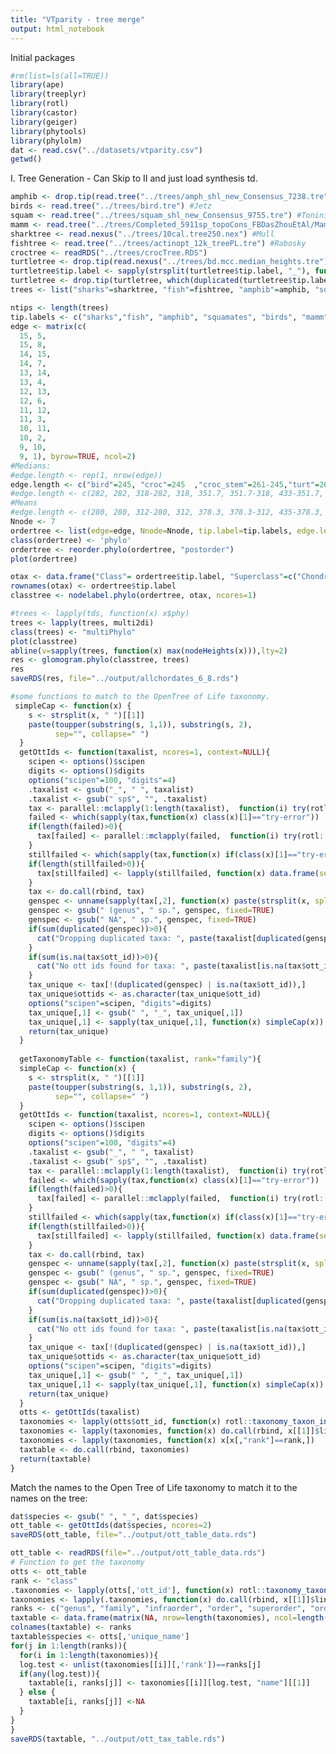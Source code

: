 ---
title: "VTparity - tree merge"
output: html_notebook
---
  
  Initial packages

```{r}
#rm(list=ls(all=TRUE))
library(ape)
library(treeplyr)
library(rotl)
library(castor)
library(geiger)
library(phytools)
library(phylolm)
dat <- read.csv("../datasets/vtparity.csv")
getwd()
```

I. Tree Generation - Can Skip to II and just load synthesis td.
```{r eval=FALSE}
amphib <- drop.tip(read.tree("../trees/amph_shl_new_Consensus_7238.tre"), "Homo_sapiens") #Jetz & Pyron 2018
birds <- read.tree("../trees/bird.tre") #Jetz 
squam <- read.tree("../trees/squam_shl_new_Consensus_9755.tre") #Tonini
mamm <- read.tree("../trees/Completed_5911sp_topoCons_FBDasZhouEtAl/MamPhy_BDvr_Completed_5911sp_topoCons_FBDasZhouEtAl_v2_tree1000.tre") # Upham
sharktree <- read.nexus("../trees/10cal.tree250.nex") #Mull 
fishtree <- read.tree("../trees/actinopt_12k_treePL.tre") #Rabosky
croctree <- readRDS("../trees/crocTree.RDS")
turtletree <- drop.tip(read.nexus("../trees/bd.mcc.median_heights.tre"), c("AA_Alligator", "AA_Ggallus"))
turtletree$tip.label <- sapply(strsplit(turtletree$tip.label, "_"), function(x) paste(x[1], x[2], sep="_"))
turtletree <- drop.tip(turtletree, which(duplicated(turtletree$tip.label)))
trees <- list("sharks"=sharktree, "fish"=fishtree, "amphib"=amphib, "squamates"=squam, "birds"=birds, "mamm"=mamm, "turtles"=turtletree, "crocs"=croctree)
```


```{r eval=FALSE}
ntips <- length(trees)
tip.labels <- c("sharks","fish", "amphib", "squamates", "birds", "mamm", "turtles", "crocs")
edge <- matrix(c(
  15, 5,
  15, 8,
  14, 15,
  14, 7,
  13, 14,
  13, 4,
  12, 13,
  12, 6,
  11, 12,
  11, 3,
  10, 11,
  10, 2,
  9, 10,
  9, 1), byrow=TRUE, ncol=2)
#Medians:
#edge.length <- rep(1, nrow(edge))
edge.length <- c("bird"=245, "croc"=245  ,"croc_stem"=261-245,"turt"=261,"turt_stem"=281-261, "squam"=281,"arch_stem"=319-281,"mamm"=319, "amniote_stem"=353-319, "amphib" = 353, "tet_stem"=431-353, "fish"=431, "fish_stem"=464-431, "shark"=464)
#edge.length <- c(282, 282, 318-282, 318, 351.7, 351.7-318, 433-351.7, 433, 465-433, 465)
#Means
#edge.length <- c(280, 280, 312-280, 312, 378.3, 378.3-312, 435-378.3, 435, 473-435, 473)
Nnode <- 7
ordertree <- list(edge=edge, Nnode=Nnode, tip.label=tip.labels, edge.length=unname(edge.length))
class(ordertree) <- 'phylo'
ordertree <- reorder.phylo(ordertree, "postorder")
plot(ordertree)
```

```{r eval=FALSE}
otax <- data.frame("Class"= ordertree$tip.label, "Superclass"=c("Chondrichthyes", "Actinopterygii", rep("Tetrapoda",6)))
rownames(otax) <- ordertree$tip.label
classtree <- nodelabel.phylo(ordertree, otax, ncores=1)

#trees <- lapply(tds, function(x) x$phy)
trees <- lapply(trees, multi2di)
class(trees) <- "multiPhylo"
plot(classtree)
abline(v=sapply(trees, function(x) max(nodeHeights(x))),lty=2)
res <- glomogram.phylo(classtree, trees)
res
saveRDS(res, file="../output/allchordates_6_8.rds")
```

```{r}
#some functions to match to the OpenTree of Life taxonomy.
 simpleCap <- function(x) {
    s <- strsplit(x, " ")[[1]]
    paste(toupper(substring(s, 1,1)), substring(s, 2),
          sep="", collapse=" ")
  }
  getOttIds <- function(taxalist, ncores=1, context=NULL){
    scipen <- options()$scipen
    digits <- options()$digits
    options("scipen"=100, "digits"=4)
    .taxalist <- gsub("_", " ", taxalist)
    .taxalist <- gsub(" sp$", "", .taxalist)
    tax <- parallel::mclapply(1:length(taxalist),  function(i) try(rotl::tnrs_match_names(.taxalist[i], do_approximate_matching =FALSE, context_name = context)), mc.cores=ncores)
    failed <- which(sapply(tax,function(x) class(x)[1]=="try-error"))
    if(length(failed)>0){
      tax[failed] <- parallel::mclapply(failed,  function(i) try(rotl::tnrs_match_names(.taxalist[i], do_approximate_matching =TRUE, context_name = context)), mc.cores=ncores)
    }
    stillfailed <- which(sapply(tax,function(x) if(class(x)[1]=="try-error"){TRUE} else {is.na(x$ott_id)} ))
    if(length(stillfailed>0)){
      tax[stillfailed] <- lapply(stillfailed, function(x) data.frame(search_string=.taxalist[x], unique_name=.taxalist[x], approximate_match=NA, ott_id=NA, is_synonym=NA, flags=NA, number_matches=0))
    }
    tax <- do.call(rbind, tax)
    genspec <- unname(sapply(tax[,2], function(x) paste(strsplit(x, split=" ")[[1]][1:2],collapse=" ")))
    genspec <- gsub(" (genus", " sp.", genspec, fixed=TRUE)
    genspec <- gsub(" NA", " sp.", genspec, fixed=TRUE)
    if(sum(duplicated(genspec))>0){
      cat("Dropping duplicated taxa: ", paste(taxalist[duplicated(genspec)], collapse=", "), "\n")
    }
    if(sum(is.na(tax$ott_id))>0){
      cat("No ott ids found for taxa: ", paste(taxalist[is.na(tax$ott_id)], collapse=", "), "\n")
    }
    tax_unique <- tax[!(duplicated(genspec) | is.na(tax$ott_id)),]
    tax_unique$ottids <- as.character(tax_unique$ott_id)
    options("scipen"=scipen, "digits"=digits)
    tax_unique[,1] <- gsub(" ", "_", tax_unique[,1])
    tax_unique[,1] <- sapply(tax_unique[,1], function(x) simpleCap(x))
    return(tax_unique)
  }
  
  getTaxonomyTable <- function(taxalist, rank="family"){
  simpleCap <- function(x) {
    s <- strsplit(x, " ")[[1]]
    paste(toupper(substring(s, 1,1)), substring(s, 2),
          sep="", collapse=" ")
  }
  getOttIds <- function(taxalist, ncores=1, context=NULL){
    scipen <- options()$scipen
    digits <- options()$digits
    options("scipen"=100, "digits"=4)
    .taxalist <- gsub("_", " ", taxalist)
    .taxalist <- gsub(" sp$", "", .taxalist)
    tax <- parallel::mclapply(1:length(taxalist),  function(i) try(rotl::tnrs_match_names(.taxalist[i], do_approximate_matching =FALSE, context_name = context)), mc.cores=ncores)
    failed <- which(sapply(tax,function(x) class(x)[1]=="try-error"))
    if(length(failed)>0){
      tax[failed] <- parallel::mclapply(failed,  function(i) try(rotl::tnrs_match_names(.taxalist[i], do_approximate_matching =TRUE, context_name = context)), mc.cores=ncores)
    }
    stillfailed <- which(sapply(tax,function(x) if(class(x)[1]=="try-error"){TRUE} else {is.na(x$ott_id)} ))
    if(length(stillfailed>0)){
      tax[stillfailed] <- lapply(stillfailed, function(x) data.frame(search_string=.taxalist[x], unique_name=.taxalist[x], approximate_match=NA, ott_id=NA, is_synonym=NA, flags=NA, number_matches=0))
    }
    tax <- do.call(rbind, tax)
    genspec <- unname(sapply(tax[,2], function(x) paste(strsplit(x, split=" ")[[1]][1:2],collapse=" ")))
    genspec <- gsub(" (genus", " sp.", genspec, fixed=TRUE)
    genspec <- gsub(" NA", " sp.", genspec, fixed=TRUE)
    if(sum(duplicated(genspec))>0){
      cat("Dropping duplicated taxa: ", paste(taxalist[duplicated(genspec)], collapse=", "), "\n")
    }
    if(sum(is.na(tax$ott_id))>0){
      cat("No ott ids found for taxa: ", paste(taxalist[is.na(tax$ott_id)], collapse=", "), "\n")
    }
    tax_unique <- tax[!(duplicated(genspec) | is.na(tax$ott_id)),]
    tax_unique$ottids <- as.character(tax_unique$ott_id)
    options("scipen"=scipen, "digits"=digits)
    tax_unique[,1] <- gsub(" ", "_", tax_unique[,1])
    tax_unique[,1] <- sapply(tax_unique[,1], function(x) simpleCap(x))
    return(tax_unique)
  }
  otts <- getOttIds(taxalist)
  taxonomies <- lapply(otts$ott_id, function(x) rotl::taxonomy_taxon_info(x, include_lineage = TRUE))
  taxonomies <- lapply(taxonomies, function(x) do.call(rbind, x[[1]]$lineage))
  taxonomies <- lapply(taxonomies, function(x) x[x[,"rank"]==rank,])
  taxtable <- do.call(rbind, taxonomies)
  return(taxtable)
}
```

Match the names to the Open Tree of Life taxonomy to match it to the names on the tree:
```{r}
dat$species <- gsub(" ", "_", dat$species)
ott_table <- getOttIds(dat$species, ncores=2)
saveRDS(ott_table, file="../output/ott_table_data.rds")
```

```{r}
ott_table <- readRDS(file="../output/ott_table_data.rds")
# Function to get the taxonomy
otts <- ott_table
rank <- "class"
.taxonomies <- lapply(otts[,'ott_id'], function(x) rotl::taxonomy_taxon_info(x, include_lineage = TRUE))
taxonomies <- lapply(.taxonomies, function(x) do.call(rbind, x[[1]]$lineage))
ranks <- c("genus", "family", "infraorder", "order", "superorder", "order", "subclass", "class", "superclass", "subphylum", "phylum")
taxtable <- data.frame(matrix(NA, nrow=length(taxonomies), ncol=length(ranks)))
colnames(taxtable) <- ranks
taxtable$species <- otts[,'unique_name']
for(j in 1:length(ranks)){
  for(i in 1:length(taxonomies)){
  log.test <- unlist(taxonomies[[i]][,'rank'])==ranks[j]
  if(any(log.test)){
    taxtable[i, ranks[j]] <- taxonomies[[i]][log.test, "name"][[1]]
  } else {
    taxtable[i, ranks[j]] <-NA
  }
}
}
saveRDS(taxtable, "../output/ott_tax_table.rds")
```
